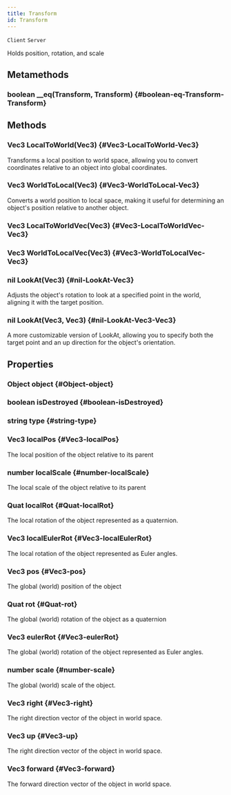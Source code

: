 ```yaml
---
title: Transform
id: Transform
---
```

`Client`
`Server`

Holds position, rotation, and scale 

## Metamethods

### boolean __eq(Transform, Transform) {#boolean-eq-Transform-Transform}

## Methods

### Vec3 LocalToWorld(Vec3) {#Vec3-LocalToWorld-Vec3}
Transforms a local position to world space, allowing you to convert coordinates relative to an object into global coordinates.

### Vec3 WorldToLocal(Vec3) {#Vec3-WorldToLocal-Vec3}
Converts a world position to local space, making it useful for determining an object's position relative to another object.

### Vec3 LocalToWorldVec(Vec3) {#Vec3-LocalToWorldVec-Vec3}

### Vec3 WorldToLocalVec(Vec3) {#Vec3-WorldToLocalVec-Vec3}

### nil LookAt(Vec3) {#nil-LookAt-Vec3}
Adjusts the object's rotation to look at a specified point in the world, aligning it with the target position.

### nil LookAt(Vec3, Vec3) {#nil-LookAt-Vec3-Vec3}
A more customizable version of LookAt, allowing you to specify both the target point and an up direction for the object's orientation.

## Properties

### Object object {#Object-object}

### boolean isDestroyed {#boolean-isDestroyed}

### string type {#string-type}

### Vec3 localPos {#Vec3-localPos}
The local position of the object relative to its parent

### number localScale {#number-localScale}
The local scale of the object relative to its parent

### Quat localRot {#Quat-localRot}
The local rotation of the object represented as a quaternion.

### Vec3 localEulerRot {#Vec3-localEulerRot}
The local rotation of the object represented as Euler angles.

### Vec3 pos {#Vec3-pos}
The global (world) position of the object

### Quat rot {#Quat-rot}
The global (world) rotation of the object as a quaternion

### Vec3 eulerRot {#Vec3-eulerRot}
The global (world) rotation of the object represented as Euler angles.

### number scale {#number-scale}
The global (world) scale of the object.

### Vec3 right {#Vec3-right}
The right direction vector of the object in world space.

### Vec3 up {#Vec3-up}
The right direction vector of the object in world space.

### Vec3 forward {#Vec3-forward}
The forward direction vector of the object in world space.
